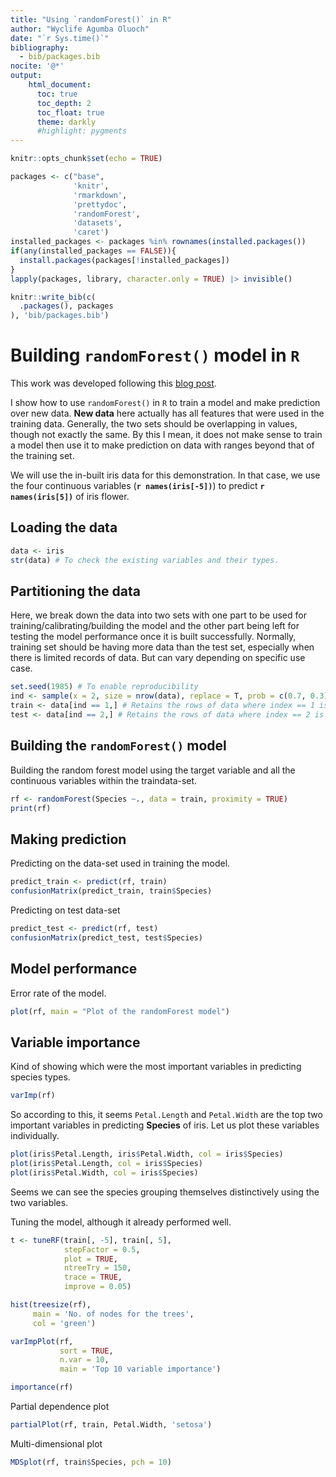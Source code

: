 ```yaml
---
title: "Using `randomForest()` in R"
author: "Wyclife Agumba Oluoch"
date: "`r Sys.time()`"
bibliography:
  - bib/packages.bib
nocite: '@*'
output: 
    html_document:
      toc: true
      toc_depth: 2
      toc_float: true
      theme: darkly
      #highlight: pygments
---
```


```r
knitr::opts_chunk$set(echo = TRUE)
```

```r
packages <- c("base",
              'knitr',
              'rmarkdown',
              'prettydoc',
              'randomForest',
              'datasets',
              'caret')
installed_packages <- packages %in% rownames(installed.packages())
if(any(installed_packages == FALSE)){
  install.packages(packages[!installed_packages])
}
lapply(packages, library, character.only = TRUE) |> invisible()
```

```r
knitr::write_bib(c(
  .packages(), packages
), 'bib/packages.bib')
```

# Building `randomForest()` model in `R`

This work was developed following this [blog post](https://www.r-bloggers.com/2021/04/random-forest-in-r/#:~:text=Random%20Forest%20in%20R%2C%20Random,to%20identify%20the%20important%20attributes).

I show how to use `randomForest()` in `R` to train a model and make prediction over new data. **New data** here actually has all features that were used in the training data. Generally, the two sets should be overlapping in values, though not exactly the same. By this I mean, it does not make sense to train a model then use it to make prediction on data with ranges beyond that of the training set.

We will use the in-built iris data for this demonstration. In that case, we use the four continuous variables (**`r names(iris[-5])`**) to predict **`r names(iris[5])`** of iris flower.

## Loading the data

```r
data <- iris
str(data) # To check the existing variables and their types.
```

## Partitioning the data

Here, we break down the data into two sets with one part to be used for training/calibrating/building the model and the other part being left for testing the model performance once it is built successfully. Normally, training set should be having more data than the test set, especially when there is limited records of data. But can vary depending on specific use case.

```r
set.seed(1985) # To enable reproducibility
ind <- sample(x = 2, size = nrow(data), replace = T, prob = c(0.7, 0.3))
train <- data[ind == 1,] # Retains the rows of data where index == 1 is TRUE
test <- data[ind == 2,] # Retains the rows of data where index == 2 is TRUE
```

## Building the `randomForest()` model

Building the random forest model using the target variable and all the continuous variables within the traindata-set.

```r
rf <- randomForest(Species ~., data = train, proximity = TRUE)
print(rf)
```
## Making prediction

Predicting on the data-set used in training the model.

```r
predict_train <- predict(rf, train)
confusionMatrix(predict_train, train$Species)
```

Predicting on test data-set

```r
predict_test <- predict(rf, test)
confusionMatrix(predict_test, test$Species)
```

## Model performance

Error rate of the model.
 
```r
plot(rf, main = "Plot of the randomForest model")
```

## Variable importance

Kind of showing which were the most important variables in predicting species types.

```r
varImp(rf)
```

So according to this, it seems `Petal.Length` and `Petal.Width` are the top two important variables in predicting **Species** of iris. Let us plot these variables individually.

```r
plot(iris$Petal.Length, iris$Petal.Width, col = iris$Species)
plot(iris$Petal.Length, col = iris$Species)
plot(iris$Petal.Width, col = iris$Species)
```

Seems we can see the species grouping themselves distinctively using the two variables.

Tuning the model, although it already performed well.

```r
t <- tuneRF(train[, -5], train[, 5],
            stepFactor = 0.5,
            plot = TRUE,
            ntreeTry = 150,
            trace = TRUE,
            improve = 0.05)
```


```r
hist(treesize(rf),
     main = 'No. of nodes for the trees',
     col = 'green')

varImpPlot(rf, 
           sort = TRUE,
           n.var = 10,
           main = 'Top 10 variable importance')

importance(rf)
```

Partial dependence plot

```r
partialPlot(rf, train, Petal.Width, 'setosa')
```

Multi-dimensional plot

```r
MDSplot(rf, train$Species, pch = 10)
```
